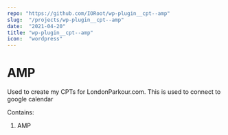 ```yaml
---
repo: "https://github.com/IORoot/wp-plugin__cpt--amp"
slug:  "/projects/wp-plugin__cpt--amp"
date:  "2021-04-20"
title: "wp-plugin__cpt--amp"
icon:  "wordpress"
---
```

# AMP

Used to create my CPTs for LondonParkour.com. This is used to connect to google calendar

Contains:

1. AMP
